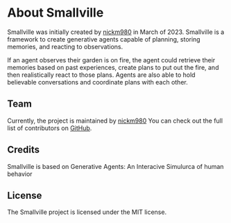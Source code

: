 # About Smallville

Smallville was initially created by [nickm980](https://github.com/nickm980) in March of 2023. 
Smallville is a framework to create generative agents capable of planning, storing memories, and reacting to observations. 

If an agent observes their garden is on fire, the agent could retrieve their memories based on past experiences, create plans to put out the fire, 
and then realistically react to those plans. Agents are also able to hold believable conversations and coordinate plans with each other.

## Team

Currently, the project is maintained by [nickm980](https://github.com/nickm980)
You can check out the full
list of contributors on
[GitHub](https://github.com/nickm980/smallville/graphs/contributors).

## Credits

Smallville is based on Generative Agents: An Interacive Simulurca of human behavior

## License

The Smallville project is licensed under the MIT license.
